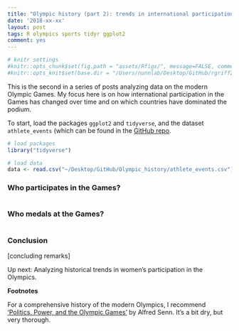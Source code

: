 ```yaml
---
title: "Olympic history (part 2): trends in international participation and medalling"
date: '2018-xx-xx'
layout: post
tags: R olympics sports tidyr ggplot2
comment: yes
---
```


```r
# knitr settings
#knitr::opts_chunk$set(fig.path = "assets/Rfigs/", message=FALSE, comment="> ", fig.align='center')
#knitr::opts_knit$set(base.dir = "/Users/nunnlab/Desktop/GitHub/rgriff23.github.io/", base.url = "/")
```

This is the second in a series of posts analyzing data on the modern Olympic Games. My focus here is on how international participation in the Games has changed over time and on which countries have dominated the podium.  

To start, load the packages `ggplot2` and `tidyverse`, and the dataset `athlete_events` (which can be found in the [GitHub repo](https://github.com/rgriff23/Olympic_history). 

```r
# load packages
library("tidyverse")

# load data 
data <- read.csv("~/Desktop/GitHub/Olympic_history/athlete_events.csv")
```

### Who participates in the Games?



```r

```

### Who medals at the Games?

```r
```

### Conclusion

[concluding remarks]

Up next: Analyzing historical trends in women's participation in the Olympics.

**Footnotes**

For a comprehensive history of the modern Olympics, I recommend ['Politics, Power, and the Olympic Games'](https://www.amazon.com/Power-Politics-Olympic-Games-Alfred/dp/0880119586/ref=sr_1_1?ie=UTF8&qid=1523105541&sr=8-1&keywords=politics+power+olympic+games) by Alfred Senn. It's a bit dry, but very thorough.

